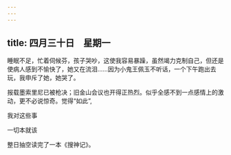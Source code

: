 ```yaml
---
---
---
```

title: 四月三十日　星期一
---




睡眠不足，忙着伺候芬，孩子哭吵，这使我容易暴躁，虽然竭力克制自己，但还是使病人感到不愉快了，她又在流泪……因为小鬼王佩玉不听话，一个下午跑出去玩，我申斥了她，她哭了。

报载墨索里尼已被枪决；旧金山会议也开得正热烈。似乎全感不到一点感情上的激动，更不必说惊奇。觉得“如此”,

我对这些事

一切本就该

整日抽空读完了一本《搜神记》。